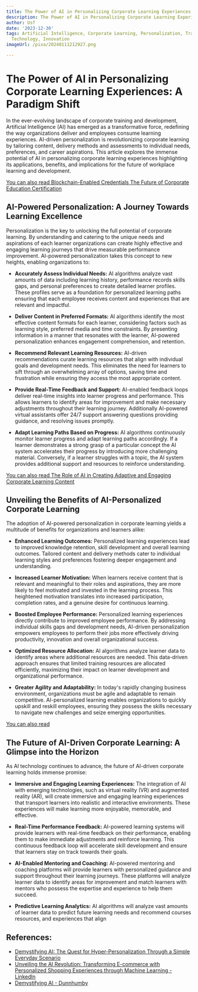 ```yaml
---
title: The Power of AI in Personalizing Corporate Learning Experiences
description: The Power of AI in Personalizing Corporate Learning Experiences
author: Usf
date: '2023-12-30'
tags: Artificial Intelligence, Corporate Learning, Personalization, Training, Education,
  Technology, Innovation
imageUrl: /pixa/20240111212927.png

---
```

# The Power of AI in Personalizing Corporate Learning Experiences: A Paradigm Shift

In the ever-evolving landscape of corporate training and development, Artificial Intelligence  (AI) has emerged as a transformative force, redefining the way organizations deliver and  employees consume learning experiences. AI-driven personalization is revolutionizing corporate learning by tailoring content, delivery methods and assessments to individual needs, preferences, and career aspirations. This article explores the immense potential of AI in  personalizing corporate learning experiences highlighting its applications, benefits, and implications  for the future of workplace learning  and development.

[You can also read Blockchain-Enabled Credentials  The Future of Corporate Education Certification](Blockchain-Enabled%20Credentials%20The%20Future%20of%20Corporate%20Education%20Certification)


## AI-Powered Personalization: A Journey Towards Learning Excellence

Personalization is  the  key to unlocking the full potential of corporate  learning. By understanding and  catering to the unique  needs and aspirations of each learner organizations can create  highly effective and engaging learning journeys  that drive measurable performance improvement. AI-powered personalization takes this concept to new heights, enabling  organizations to:

-  **Accurately Assess Individual Needs:** AI  algorithms analyze vast amounts of data including  learning history, performance records skills gaps, and personal preferences to create detailed learner profiles. These profiles serve as a foundation for personalized learning paths ensuring that each employee receives content and experiences that are  relevant and impactful.

- **Deliver Content  in Preferred Formats:** AI algorithms identify the most  effective content formats for each  learner, considering factors such as learning style, preferred media and time constraints. By presenting information in a manner that resonates with the learner, AI-powered personalization enhances engagement comprehension, and retention.

- **Recommend Relevant Learning Resources:** AI-driven recommendations curate learning resources that align with individual  goals and  development needs. This eliminates the need for  learners to sift through an overwhelming array of  options, saving time and frustration while ensuring they access the most  appropriate content.

-  **Provide Real-Time Feedback and Support:**  AI-enabled feedback loops deliver real-time  insights  into  learner progress and performance. This allows learners to identify areas for  improvement and make necessary adjustments  throughout their learning journey. Additionally AI-powered virtual assistants offer 24/7 support answering questions  providing guidance, and resolving issues promptly.

- **Adapt Learning Paths Based on Progress:** AI algorithms continuously monitor learner  progress  and adapt learning paths accordingly. If a learner demonstrates  a strong grasp of a particular  concept the AI system accelerates their progress by introducing more challenging material. Conversely, if a learner struggles with a topic, the AI system provides additional support and resources to reinforce understanding.

[You can also read The Role of AI in Creating Adaptive and Engaging Corporate Learning Content](The%20Role%20of%20AI%20in%20Creating%20Adaptive%20and%20Engaging%20Corporate%20Learning%20Content)


## Unveiling the Benefits of AI-Personalized Corporate  Learning

The  adoption of AI-powered personalization in corporate learning yields a multitude of benefits for organizations and learners alike:

- **Enhanced Learning Outcomes:** Personalized learning experiences lead to improved knowledge retention, skill development and overall learning outcomes. Tailored content and delivery methods cater to individual learning styles and preferences fostering deeper engagement and understanding.

- **Increased Learner Motivation:** When  learners receive content  that is relevant and meaningful to their roles  and aspirations, they are more likely to feel motivated and invested in  the learning process. This heightened motivation translates into increased participation, completion rates, and a genuine desire for  continuous learning.

- **Boosted Employee  Performance:** Personalized learning experiences directly contribute to improved  employee performance. By addressing individual skills gaps and development needs, AI-driven  personalization empowers employees to perform their jobs more effectively driving productivity, innovation and overall organizational success.

-  **Optimized Resource Allocation:** AI algorithms analyze  learner  data to identify areas where additional resources are needed. This data-driven approach  ensures that limited training resources are allocated efficiently, maximizing  their impact  on learner  development and organizational performance.

- **Greater Agility and  Adaptability:** In today's rapidly changing business  environment, organizations must  be agile and adaptable to remain competitive. AI-personalized learning enables organizations to quickly upskill  and reskill employees, ensuring they possess the skills necessary to navigate new challenges and seize emerging opportunities.

[You can also read ]()


## The Future of AI-Driven Corporate Learning: A Glimpse into the Horizon

As AI technology continues to advance, the future of AI-driven corporate learning holds immense promise:

- **Immersive and Engaging  Learning Experiences:** The integration  of AI with emerging technologies, such as virtual reality (VR) and augmented reality (AR), will create immersive and engaging learning experiences that transport learners into realistic and interactive environments.  These  experiences will make learning more enjoyable, memorable, and effective.

- **Real-Time Performance  Feedback:** AI-powered  learning systems  will provide learners with  real-time feedback  on their performance,  enabling them to  make immediate adjustments and reinforce learning.  This  continuous  feedback loop will accelerate skill development and ensure that learners stay on track towards their goals.

-  **AI-Enabled Mentoring and Coaching:** AI-powered  mentoring  and coaching platforms will provide learners with personalized guidance and support throughout their  learning journeys. These platforms will analyze learner data to identify areas for improvement and  match learners with mentors who possess the expertise and experience to help them  succeed.

- **Predictive Learning Analytics:** AI  algorithms will analyze vast  amounts of learner data to predict future learning needs and recommend courses resources, and experiences that align

## References:
- [Demystifying AI: The Quest for Hyper-Personalization Through a Simple Everyday Scenario](https://www.linkedin.com/pulse/demystifying-ai-quest-hyper-personalization-through-simple-i-kenney)
- [Unveiling the AI Revolution: Transforming E-commerce with Personalized Shopping Experiences through Machine Learning - LinkedIn](https://www.linkedin.com/pulse/unveiling-ai-revolution-transforming-e-commerce-sqjyf?trk=article-ssr-frontend-pulse_more-articles_related-content-card)
- [Demystifying AI - Dunnhumby](https://www.dunnhumby.com/resources/blog/science-data/en/demystifying-ai/)
